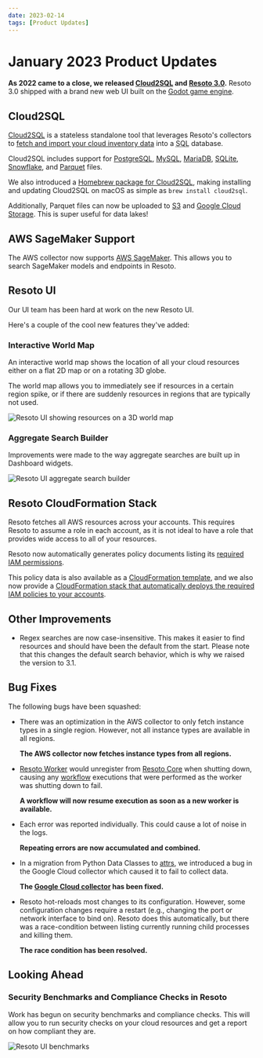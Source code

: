 ```yaml
---
date: 2023-02-14
tags: [Product Updates]
---
```


# January 2023 Product Updates

**As 2022 came to a close, we released [Cloud2SQL](https://cloud2sql.com) and [Resoto 3.0](/releases/3.0.0).** Resoto 3.0 shipped with a brand new web UI built on the [Godot game engine](https://godotengine.org).

<!--truncate-->

## Cloud2SQL

[Cloud2SQL](https://cloud2sql.com) is a stateless standalone tool that leverages Resoto's collectors to [fetch and import your cloud inventory data](/docs/concepts/cloud-data-sync) into a <abbr title="Structured Query Language">SQL</abbr> database.

Cloud2SQL includes support for [PostgreSQL](https://postgresql.org), [MySQL](https://mysql.com), [MariaDB](https://mariadb.org), [SQLite](https://sqlite.org), [Snowflake](https://snowflake.com), and [Parquet](https://parquet.apache.org) files.

We also introduced a [Homebrew package for Cloud2SQL](https://cloud2sql.com/docs/installation#homebrew), making installing and updating Cloud2SQL on macOS as simple as `brew install cloud2sql`.

Additionally, Parquet files can now be uploaded to [S3](https://cloud2sql.com/docs/configuration#s3) and [Google Cloud Storage](https://cloud2sql.com/docs/configuration#google-cloud-storage). This is super useful for data lakes!

## AWS SageMaker Support

The AWS collector now supports [AWS SageMaker](https://aws.amazon.com/sagemaker). This allows you to search SageMaker models and endpoints in Resoto.

## Resoto UI

Our UI team has been hard at work on the new Resoto UI.

Here's a couple of the cool new features they've added:

### Interactive World Map

An interactive world map shows the location of all your cloud resources either on a flat 2D map or on a rotating 3D globe.

The world map allows you to immediately see if resources in a certain region spike, or if there are suddenly resources in regions that are typically not used.

![Resoto UI showing resources on a 3D world map](./img/resotoui_worldmap.png)

### Aggregate Search Builder

Improvements were made to the way aggregate searches are built up in Dashboard widgets.

![Resoto UI aggregate search builder](./img/resotoui_widget.png)

## Resoto CloudFormation Stack

Resoto fetches all AWS resources across your accounts. This requires Resoto to assume a role in each account, as it is not ideal to have a role that provides wide access to all of your resources.

Resoto now automatically generates policy documents listing its [required IAM permissions](/docs/reference/iam-permissions/aws).

This policy data is also available as a [CloudFormation template](https://resotopublic.s3.amazonaws.com/cf/resoto-role.template), and we also now provide a [CloudFormation stack that automatically deploys the required IAM policies to your accounts](/docs/how-to-guides/configuration/roll-out-resoto-aws-permissions-with-cloudformation).

## Other Improvements

- Regex searches are now case-insensitive. This makes it easier to find resources and should have been the default from the start. Please note that this changes the default search behavior, which is why we raised the version to 3.1.

## Bug Fixes

The following bugs have been squashed:

- There was an optimization in the AWS collector to only fetch instance types in a single region. However, not all instance types are available in all regions.

  **The AWS collector now fetches instance types from all regions.**

- [Resoto Worker](/docs/reference/components/worker) would unregister from [Resoto Core](/docs/reference/components/core) when shutting down, causing any [workflow](/docs/reference/workflows) executions that were performed as the worker was shutting down to fail.

  **A workflow will now resume execution as soon as a new worker is available.**

- Each error was reported individually. This could cause a lot of noise in the logs.

  **Repeating errors are now accumulated and combined.**

- In a migration from Python Data Classes to [attrs](https://attrs.org), we introduced a bug in the Google Cloud collector which caused it to fail to collect data.

  **The [Google Cloud collector](/docs/how-to-guides/data-sources/collect-google-cloud-resource-data) has been fixed.**

- Resoto hot-reloads most changes to its configuration. However, some configuration changes require a restart (e.g., changing the port or network interface to bind on). Resoto does this automatically, but there was a race-condition between listing currently running child processes and killing them.

  **The race condition has been resolved.**

## Looking Ahead

### Security Benchmarks and Compliance Checks in Resoto

Work has begun on security benchmarks and compliance checks. This will allow you to run security checks on your cloud resources and get a report on how compliant they are.

![Resoto UI benchmarks](./img/resotoui_benchmarks.png)
